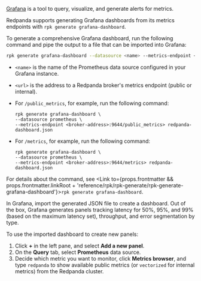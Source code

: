 
[Grafana](https://grafana.com/oss/grafana/) is a tool to query, visualize, and generate alerts for metrics.

Redpanda supports generating Grafana dashboards from its metrics endpoints with `rpk generate grafana-dashboard`.

To generate a comprehensive Grafana dashboard, run the following command and pipe the output to a file that can be imported into Grafana:

```bash
rpk generate grafana-dashboard --datasource <name> --metrics-endpoint <url> > <output-file>
```

- `<name>` is the name of the Prometheus data source configured in your Grafana instance.
- `<url>` is the address to a Redpanda broker's metrics endpoint (public or internal).
    
- For `/public_metrics`, for example, run the following command: 

    ```
    rpk generate grafana-dashboard \
    --datasource prometheus \
    --metrics-endpoint <broker-address>:9644/public_metrics> redpanda-dashboard.json 
    ```

- For `/metrics`, for example, run the following command: 

    ```
    rpk generate grafana-dashboard \
    --datasource prometheus \
    --metrics-endpoint <broker-address>:9644/metrics> redpanda-dashboard.json 
    ```

For details about the command, see <Link to={props.frontmatter && props.frontmatter.linkRoot + 'reference/rpk/rpk-generate/rpk-generate-grafana-dashboard'}>`rpk generate grafana-dashboard`</Link>.

In Grafana, import the generated JSON file to create a dashboard. Out of the box, Grafana generates panels tracking latency for 50%, 95%, and 99% (based on the maximum latency set), throughput, and error segmentation by type.

To use the imported dashboard to create new panels:

1. Click **+** in the left pane, and select **Add a new panel**. 
1. On the **Query** tab, select **Prometheus** data source. 
1. Decide which metric you want to monitor, click **Metrics browser**, and type `redpanda` to show available public metrics (or `vectorized` for internal metrics) from the Redpanda cluster.

